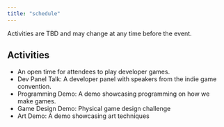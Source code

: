 ```yaml
---
title: "schedule"
---
```

Activities are TBD and may change at any time before the event.

## Activities
- An open time for attendees to play developer games.
- Dev Panel Talk: A developer panel with speakers from the indie game convention.
- Programming Demo: A demo showcasing programming on how we make games.
- Game Design Demo: Physical game design challenge
- Art Demo: A demo showcasing art techniques
